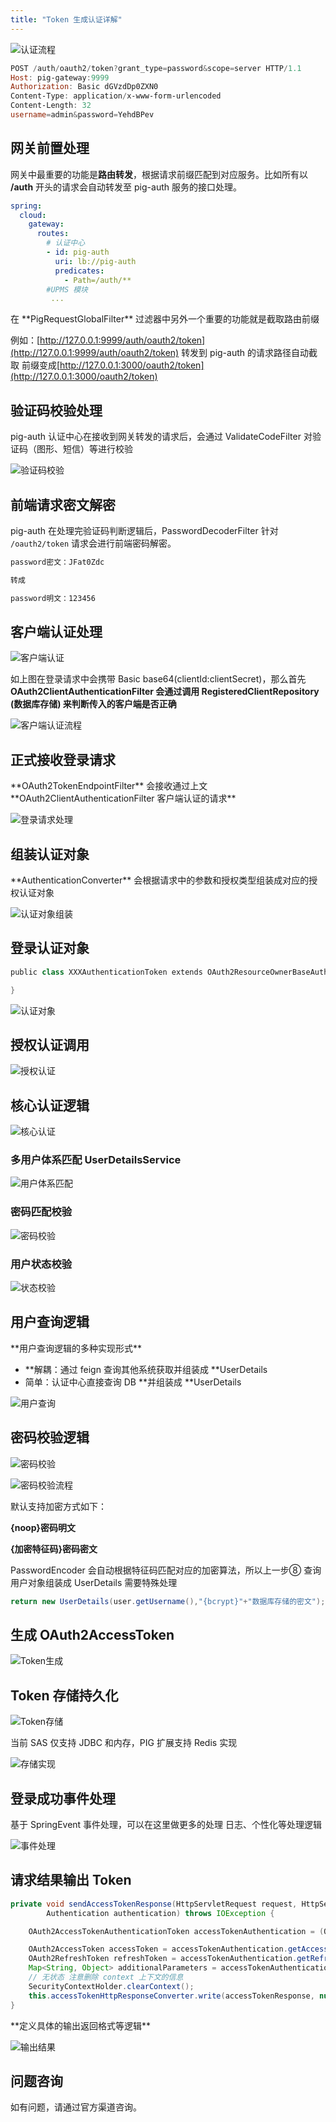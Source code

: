 ```yaml
---
title: "Token 生成认证详解"
---
```


![认证流程](/images/1655009689863-67ed08c2-cf22-449a-9d75-fc6831c17e8c.png)

```powershell
POST /auth/oauth2/token?grant_type=password&scope=server HTTP/1.1
Host: pig-gateway:9999
Authorization: Basic dGVzdDp0ZXN0
Content-Type: application/x-www-form-urlencoded
Content-Length: 32
username=admin&password=YehdBPev
```

## 网关前置处理

网关中最重要的功能是**路由转发**，根据请求前缀匹配到对应服务。比如所有以 **/auth** 开头的请求会自动转发至 pig-auth 服务的接口处理。

```yaml
spring:
  cloud:
    gateway:
      routes:
        # 认证中心
        - id: pig-auth
          uri: lb://pig-auth
          predicates:
            - Path=/auth/**
        #UPMS 模块
         ...
```

<Warning>
在 **PigRequestGlobalFilter** 过滤器中另外一个重要的功能就是截取路由前缀
</Warning>

例如：[http://127.0.0.1:9999/auth/oauth2/token](http://127.0.0.1:9999/auth/oauth2/token) 转发到 pig-auth 的请求路径自动截取 前缀变成[http://127.0.0.1:3000/oauth2/token](http://127.0.0.1:3000/oauth2/token)

## 验证码校验处理

pig-auth 认证中心在接收到网关转发的请求后，会通过 ValidateCodeFilter 对验证码（图形、短信）等进行校验

![验证码校验](https://minio.pigx.top/oss/202407/1721222163.png)

## 前端请求密文解密

pig-auth 在处理完验证码判断逻辑后，PasswordDecoderFilter 针对 `/oauth2/token` 请求会进行前端密码解密。

```bash
password密文：JFat0Zdc

转成

password明文：123456
```

## 客户端认证处理

![客户端认证](/images/1655008151609-259b5111-2af6-4652-9667-de8c3271c67e.png)

如上图在登录请求中会携带 Basic base64(clientId:clientSecret)，那么首先**OAuth2ClientAuthenticationFilter 会通过调用 RegisteredClientRepository (数据库存储) 来判断传入的客户端是否正确**

![客户端认证流程](/images/1655008257496-fc950ccb-525d-42d6-bebf-575202042472.png)

## 正式接收登录请求

<Warning>
**OAuth2TokenEndpointFilter** 会接收通过上文 **OAuth2ClientAuthenticationFilter 客户端认证的请求**
</Warning>

![登录请求处理](/images/1655008604032-0907b2ab-6cd8-4c51-9794-9176a105f0f7.png)

## 组装认证对象

<Warning>
**AuthenticationConverter** 会根据请求中的参数和授权类型组装成对应的授权认证对象
</Warning>

![认证对象组装](/images/1655009149085-435ed4ec-fa3a-405c-afcf-aa8389a70673.png)

## 登录认证对象

```powershell
public class XXXAuthenticationToken extends OAuth2ResourceOwnerBaseAuthenticationToken {

}
```

![认证对象](/images/1655009498004-55ff0b5b-ccd4-4df8-afd0-971844375546.png)

## 授权认证调用

![授权认证](/images/1655010008256-24f23104-de2a-4f0a-a275-f3d043456f6f.png)

## 核心认证逻辑

![核心认证](/images/1655010229277-15676ade-f60d-4344-884d-4038b1e469dc.png)

### 多用户体系匹配 UserDetailsService

![用户体系匹配](/images/1655010271235-ab36132e-9809-4c54-b345-9d3eeb3522e6.png)

### 密码匹配校验

![密码校验](/images/1655010332384-c12b9906-c1c4-4bb4-9884-23681eeed841.png)

### 用户状态校验

![状态校验](https://minio.pigx.vip/oss/1655010392.png)

## 用户查询逻辑

<Warning>
**用户查询逻辑的多种实现形式**

- **解耦：通过 feign 查询其他系统获取并组装成 **UserDetails
- 简单：认证中心直接查询 DB **并组装成 **UserDetails
</Warning>

![用户查询](/images/1655010519353-b93f1831-22f0-4c9e-80cb-75c514c87949.png)

## 密码校验逻辑

![密码校验](/images/1655010719145-1bdf7f3d-e099-48eb-9efa-dcca983b4d1b.png)

![密码校验流程](/images/1655010844595-0631d528-a839-4018-95c2-9d45aa0ad6d1.png)

<Warning>
默认支持加密方式如下：  

**{noop}密码明文**

**{加密特征码}密码密文**

PasswordEncoder 会自动根据特征码匹配对应的加密算法，所以上一步⑧ 查询用户对象组装成 UserDetails 需要特殊处理
</Warning>

```java
return new UserDetails(user.getUsername(),"{bcrypt}"+"数据库存储的密文");
```

## 生成 OAuth2AccessToken

![Token生成](https://cdn.nlark.com/yuque/0/2022/png/283679/1655011218322-a85228ac-a530-4572-9d07-b6585abfb528.png)

## Token 存储持久化

![Token存储](https://cdn.nlark.com/yuque/0/2022/png/283679/1655011284442-089a170b-ed3f-439e-9f9e-215009094fd8.png)

<Warning>
当前 SAS 仅支持 JDBC 和内存，PIG 扩展支持 Redis 实现
</Warning>

![存储实现](https://cdn.nlark.com/yuque/0/2022/png/283679/1655011370387-4e6e89c9-2df8-437f-9e21-36f2b9fa3d9.png)

## 登录成功事件处理

<Warning>
基于 SpringEvent 事件处理，可以在这里做更多的处理 日志、个性化等处理逻辑
</Warning>

![事件处理](/images/1655011452193-a994951e-e12a-43a4-aa18-295038ae04fc.png)

## 请求结果输出 Token

```java
private void sendAccessTokenResponse(HttpServletRequest request, HttpServletResponse response,
        Authentication authentication) throws IOException {

    OAuth2AccessTokenAuthenticationToken accessTokenAuthentication = (OAuth2AccessTokenAuthenticationToken) authentication;

    OAuth2AccessToken accessToken = accessTokenAuthentication.getAccessToken();
    OAuth2RefreshToken refreshToken = accessTokenAuthentication.getRefreshToken();
    Map<String, Object> additionalParameters = accessTokenAuthentication.getAdditionalParameters();
    // 无状态 注意删除 context 上下文的信息
    SecurityContextHolder.clearContext();
    this.accessTokenHttpResponseConverter.write(accessTokenResponse, null, httpResponse);
}
```

<Warning>
**定义具体的输出返回格式等逻辑**
</Warning>

![输出结果](https://cdn.nlark.com/yuque/0/2022/png/283679/1655011584261-60f14aa1-a6b2-41d0-82c3-37e1bb0a2b45.png)

## 问题咨询

如有问题，请通过官方渠道咨询。

